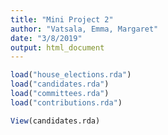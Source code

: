 ```yaml
---
title: "Mini Project 2"
author: "Vatsala, Emma, Margaret"
date: "3/8/2019"
output: html_document
---
```


```r
load("house_elections.rda")
load("candidates.rda")
load("committees.rda")
load("contributions.rda")
```

```r
View(candidates.rda)
```

